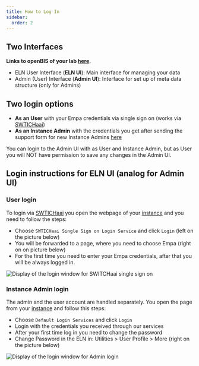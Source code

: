 ```yaml
---
title: How to Log In
sidebar:
  order: 2
---
```



## Two Interfaces
**Links to openBIS of your lab [here](/documentation/openbis/pages_for_labs/).** 

- ELN User Interface (**ELN UI**): Main interface for managing your data
- Admin (User) Interface (**Admin UI**): Interface for set up of meta data structure (only for Admins)

## Two login options

- **As an User** with your Empa credentials via single sign on (works via [SWTICHaai](https://www.switch.ch/aai/))
- **As an Instance Admin** with the credentials you get after sending the support form for new Instance Admins [here](/documentation/openbis/getting-started/support/#instance-admins) 

<Aside type="caution" title="Warning">
    You can login to the Admin UI with as User and Instance Admin, but as User you will NOT have permission to save any changes in the Admin UI.
</Aside>  

## Login instructions for ELN UI (analog for Admin UI)
### User login

To login via [SWTICHaai](https://www.switch.ch/aai/) you open the webpage of your [instance](/documentation/openbis/pages_for_labs/) and you need to follow the steps:

* Choose `SWTICHaai Single Sign on Login Service` and click `Login` (left on the picture below)
* You will be forwarded to a page, where you need to choose Empa (right on on picture below)
* For the first time you need to enter your Empa credentials, after that you will be always logged in.

![Display of the login window for SWITCHaai single sign on](src/assets/openBIS/Bild/SwitchAAI_login.png)

### Instance Admin login

The admin and the user account are handled separately. You open the page from your [instance](/documentation/openbis/pages_for_labs/) and follow this steps:

* Choose `Default Login Services` and click `Login`
* Login with the credentials you received through our services
* After your first time log in you need to change the password
* Change Password in the ELN in: Utilities > User Profile > More (right on the picture below)

![Display of the login window for Admin login](src/assets/openBIS/Bild/Admin_login.png)
